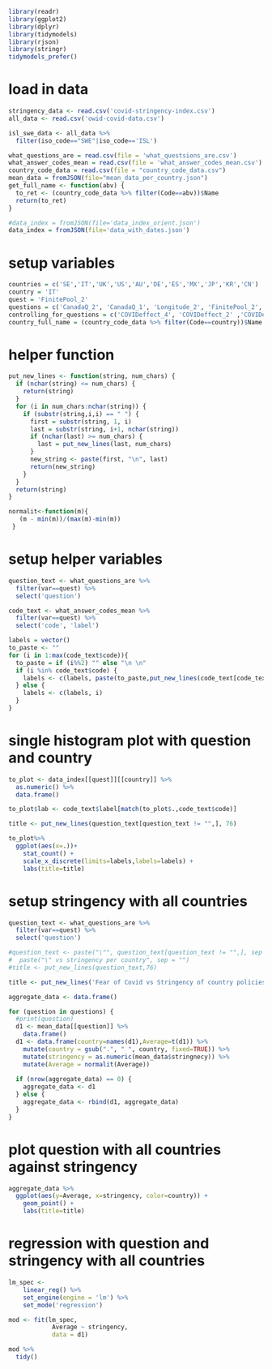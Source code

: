 ```r
library(readr)
library(ggplot2)
library(dplyr)
library(tidymodels)
library(rjson)
library(stringr)
tidymodels_prefer()
```

# load in data
```r
stringency_data <- read.csv('covid-stringency-index.csv')
all_data <- read.csv('owid-covid-data.csv')

isl_swe_data <- all_data %>%
  filter(iso_code=="SWE"|iso_code=='ISL')

what_questions_are = read.csv(file = 'what_questsions_are.csv')
what_answer_codes_mean = read.csv(file = 'what_answer_codes_mean.csv')
country_code_data = read.csv(file = "country_code_data.csv")
mean_data = fromJSON(file="mean_data_per_country.json")
get_full_name <- function(abv) {
  to_ret <- (country_code_data %>% filter(Code==abv))$Name
  return(to_ret)
}

#data_index = fromJSON(file='data_index_orient.json')
data_index = fromJSON(file='data_with_dates.json')
```

# setup variables
```r
countries = c('SE','IT','UK','US','AU','DE','ES','MX','JP','KR','CN')
country = 'IT'
quest = 'FinitePool_2'
questions = c('CanadaQ_2', 'CanadaQ_1', 'Longitude_2', 'FinitePool_2', 'FinitePool_5', 'CanadaQ_3', 'Friends_8', 'Personal_8')
controlling_for_questions = c('COVIDeffect_4', 'COVIDeffect_2' ,'COVIDeffect_3', 'COVIDeffect_1')
country_full_name = (country_code_data %>% filter(Code==country))$Name
```

# helper function
```r
put_new_lines <- function(string, num_chars) {
  if (nchar(string) <= num_chars) {
    return(string)
  }
  for (i in num_chars:nchar(string)) {
    if (substr(string,i,i) == " ") {
      first = substr(string, 1, i)
      last = substr(string, i+1, nchar(string))
      if (nchar(last) >= num_chars) {
        last = put_new_lines(last, num_chars)
      }
      new_string <- paste(first, "\n", last)
      return(new_string)
    }
  }
  return(string)
}

normalit<-function(m){
   (m - min(m))/(max(m)-min(m))
 }
```

# setup helper variables
```r
question_text <- what_questions_are %>%
  filter(var==quest) %>%
  select('question')

code_text <- what_answer_codes_mean %>%
  filter(var==quest) %>%
  select('code', 'label')

labels = vector()
to_paste <- ""
for (i in 1:max(code_text$code)){
  to_paste = if (i%%2) "" else "\n \n"
  if (i %in% code_text$code) {
    labels <- c(labels, paste(to_paste,put_new_lines(code_text[code_text$code==i,]$label,13)))
  } else {
    labels <- c(labels, i)
  }
}
```

# single histogram plot with question and country
```r
to_plot <- data_index[[quest]][[country]] %>%
  as.numeric() %>%
  data.frame()

to_plot$lab <- code_text$label[match(to_plot$.,code_text$code)]

title <- put_new_lines(question_text[question_text != "",], 76)

to_plot%>%
  ggplot(aes(x=.))+
    stat_count() +
    scale_x_discrete(limits=labels,labels=labels) +
    labs(title=title)
```

# setup stringency with all countries
```r
question_text <- what_questions_are %>%
  filter(var==quest) %>%
  select('question')

#question_text <- paste("\"", question_text[question_text != "",], sep = "") %>%
#  paste("\" vs stringency per country", sep = "")
#title <- put_new_lines(question_text,76)

title <- put_new_lines('Fear of Covid vs Stringency of country policies',76)

aggregate_data <- data.frame()

for (question in questions) {
  #print(question)
  d1 <- mean_data[[question]] %>%
    data.frame()
  d1 <- data.frame(country=names(d1),Average=t(d1)) %>%
    mutate(country = gsub(".", " ", country, fixed=TRUE)) %>%
    mutate(stringency = as.numeric(mean_data$stringnecy)) %>%
    mutate(Average = normalit(Average))
  
  if (nrow(aggregate_data) == 0) {
    aggregate_data <- d1
  } else {
    aggregate_data <- rbind(d1, aggregate_data)
  }
}
```

# plot question with all countries against stringency
``` r
aggregate_data %>%
  ggplot(aes(y=Average, x=stringency, color=country)) +
    geom_point() +
    labs(title=title)
```

# regression with question and stringency with all countries
```r
lm_spec <-
    linear_reg() %>% 
    set_engine(engine = 'lm') %>% 
    set_mode('regression')

mod <- fit(lm_spec,
            Average ~ stringency, 
            data = d1)

mod %>%
  tidy()
```